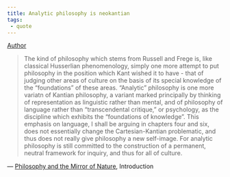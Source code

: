 ```yaml
---
title: Analytic philosophy is neokantian
tags: 
 - quote
---
```


[Author](/docs/phil/Richard Rorty.html)

> The kind of philosophy which stems from Russell and Frege is, like classical Husserlian phenomenology, simply one more attempt to put philosophy in the position which Kant wished it to have - that of judging other areas of culture on the basis of its special knowledge of the "foundations" of these areas. "Analytic" philosophy is one more variatn of Kantian philosophy, a variant marked principally by thinking of representation as linguistic rather than mental, and of philosophy of language rather than "transcendental critique," or psychology, as the discipline which exhibits the "foundations of knowledge". This emphasis on language, I shall be arguing in chapters four and six, does not essentially change the Cartesian-Kantian problematic, and thus does not really give philosophy a new self-image. For analytic philosophy is still committed to the construction of a permanent, neutral framework for inquiry, and thus for all of culture.

— [Philosophy and the Mirror of Nature](/docs/phil/Philosophy and the Mirror of Nature.html),  Introduction